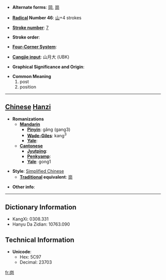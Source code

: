* '''Alternate forms''': [[岡]], [[崗]]

* '''[[Wiktionary:Chinese radical index| Radical]] Number 46''': [[Wiktionary:Chinese radical index 山|山]]+4 strokes

* '''[[Wiktionary:Chinese total strokes index|Stroke number]]''': [[Wiktionary:Chinese total strokes index 7|7]]

* '''Stroke order''': 

* '''[[Wiktionary:Chinese four corner index|Four-Corner System]]''': 

* '''[[Wiktionary:Chinese Cangjie index|Cangjie input]]''': 山月大 (UBK)

* '''Graphical Significance and Origin''': 

* '''Common Meaning'''
*#post
*# position


----

== [[Chinese]] [[Hanzi]] ==

* '''Romanizations'''
** '''[[Mandarin]]'''
*** '''[[Pinyin]]''': gǎng (gang3)
*** '''[[Wade-Giles]]''': kang<sup>3</sup>
*** '''[[Yale]]''': 
** '''[[Cantonese]]'''
*** '''[[Jyutping]]''':
*** '''[[Penkyamp]]''': 
*** '''[[Yale]]''': gong1

* '''Style''': [[Simplified Chinese]] 
** '''[[Traditional Chinese|Traditional]] equivalent''': [[崗]]

* '''Other info''': 

----

== Dictionary Information ==

* KangXi: 0308.331
* Hanyu Da Zidian: 10763.090

== Technical Information ==

* '''Unicode''':
** Hex: 5C97
** Decimal: 23703

[[fr:岗]]